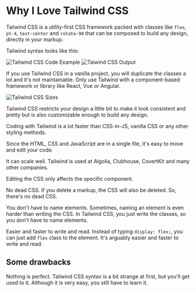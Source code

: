 
<Head
  title='Why I Love Tailwind CSS'
  description='Why I Love Tailwind CSS'
  keywords='tailwind css, tailwind'
  imageUrl='https://getlogovector.com/wp-content/uploads/2021/01/tailwind-css-logo-vector.png'
/>

# Why I Love Tailwind CSS

Tailwind CSS is a utility-first CSS framework packed with classes like `flex`, `pt-4`, `text-center` and `rotate-90` that can be composed to build any design, directly in your markup.

Tailwind syntax looks like this:

<Image src={TailwindCSSCodeExample} alt='Tailwind CSS Code Example' />
<Image src={TailwindCSSOutput} alt='Taiwind CSS Output' />

If you use Tailwind CSS in a vanilla project, you will duplicate the classes a lot and it's not maintainable. Only use Tailwind with a component-based framework or library like React, Vue or Angular.

<Image src={TailwindCSSSizes} alt='Tailwind CSS Sizes' />

Tailwind CSS restricts your design a little bit to make it look consistent and pretty but is also customizable enough to build any design.

Coding with Tailwind is a lot faster than CSS-in-JS, vanilla CSS or any other styling methods.

Since the HTML, CSS and JavaScript are in a single file, it's easy to move and edit your code.

It can scale well. Tailwind is used at Algolia, Clubhouse, CovertKit and many other companies.

Editing the CSS only affects the specific component.

No dead CSS. If you delete a markup, the CSS will also be deleted. So, there's no dead CSS.

You don't have to name elements. Sometimes, naming an element is even harder than writing the CSS. In Tailwind CSS, you just write the classes, so you don't have to name elements.

Easier and faster to write and read. Instead of typing `display: flex;`, you can just add `flex` class to the element. It's arguably easier and faster to write and read.

## Some drawbacks

Nothing is perfect. Tailwind CSS syntax is a bit strange at first, but you'll get used to it. Although it is very easy, you still have to learn it.
